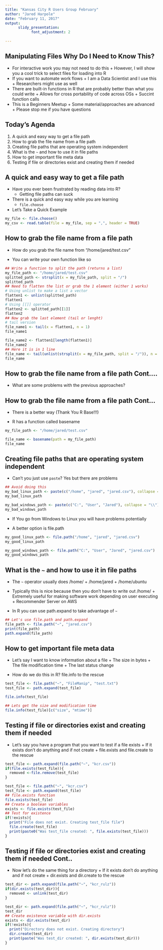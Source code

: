 ```yaml
---
title: "Kansas City R Users Group February"
author: "Jared Harpole"
date: "February 11, 2017"
output: 
      slidy_presentation:
            font_adjustment: 2
          
---
```


## Manipulating Files Why Do I Need to Know This?
* For interactive work you may not need to do this
      + However, I will show you a cool trick to select files for loading into R
* If you want to automate work flows
      + I am a Data Scientist and I use this
      + Researchers might use as well
* There are built-in functions in R that are probably better than what you could write
      + Allows for cross portability of code across OSs
      + Succint function calls
* This is a Beginners Meetup
      + Some material/approaches are advanced
      + Please stop me if you have questions


## Today's Agenda

1. A quick and easy way to get a file path
2. How to grab the file name from a file path
3. Creating file paths that are operating system independent
4. What is the `~` and how to use it in file paths 
5. How to get important file meta data
6. Testing if file or directories exist and creating them if needed

## A quick and easy way to get a file path

* Have you ever been frustrated by reading data into R?
    + Getting file paths can suck
  
* There is a quick and easy way while you are learning
    + `file.choose`

* Let's Take a Quick Example
    
```r
my_file <- file.choose()
my_csv <- read.table(file = my_file, sep = ",", header = TRUE)
```

## How to grab the file name from a file path

* How do you grab the file name from "/home/jared/test.csv" 

* You can write your own function like so

```r
## Write a function to split the path (returns a list)
my_file_path <- "/home/jared/test.csv"
splitted_path <- strsplit(x = my_file_path, split = "/")
splitted_path
## Need to flatten the list or grab the 1 element (either 1 works)
# Using unlist to make a list a vector
flatten1 <- unlist(splitted_path)
flatten1
# Using [[]] operator
flatten2 <- splitted_path[[1]]
flatten2
## Now grab the last element (tail or lenght)
# tail version
file_name1 <- tail(x = flatten1, n = 1)
file_name1

file_name2 <- flatten1[length(flatten1)]
file_name2
## Here it is in 1 line
file_name <- tail(unlist(strsplit(x = my_file_path, split = "/")), n = 1)
file_name 
```

## How to grab the file name from a file path Cont....

* What are some problems with the previous approaches?


## How to grab the file name from a file path Cont...

* There is a better way (Thank You R Base!!!)

* R has a function called basename

```r
my_file_path <- "/home/jared/test.csv"

file_name <- basename(path = my_file_path)
file_name
```

## Creating file paths that are operating system independent

* Can't you just use `paste`? Yes but there are problems

```r
## Avoid doing this
my_bad_linux_path <- paste(c("/home", "jared", "jared.csv"), collapse = "/")
my_bad_linux_path

my_bad_windows_path <- paste(c("C:", "User", "Jared"), collapse = "\\")
my_bad_windows_path
```

* If You go from Windows to Linux you will have problems potentially

* A better option is file.path

```r
my_good_linux_path <- file.path("/home", "jared", "jared.csv")
my_good_linux_path

my_good_windows_path <- file.path("C:", "User", "Jared", "jared.csv")
my_good_windows_path
```


## What is the `~` and how to use it in file paths 

* The `~` operator usually does /home/<username>
      + /home/jared
      + /home/ubuntu
        
* Typically this is nice because then you don't have to write out /home/<username>
      + Extremely useful for making software work depending on user executing
      + Recommender Server on AWS 

* In R you can use path.expand to take advantage of `~`
```r
## Let's use file.path and path.expand
file_path <- file.path("~", "jared.csv")
print(file_path)
path.expand(file_path)
```

## How to get important file meta data

* Let's say I want to know information about a file 
      + The size in bytes
      + The file modification time
      + The last status change

* How do we do this in R? file.info to the rescue

```r
test_file <- file.path("~", "FileManip", "test.txt")
test_file <- path.expand(test_file)

file.info(test_file)

## Lets get the size and modification time
file.info(test_file)[c("size", "mtime")]
```

## Testing if file or directories exist and creating them if needed

* Let's say you have a program that you want to test if a file exists
      + If it exists don't do anything and if not create
      + file.exists and file.create to the rescue
      
```r
test_file <- path.expand(file.path("~", "kcr.csv"))
if(file.exists(test_file)){
  removed <-file.remove(test_file)
}
```


```r
test_file <- file.path("~", "kcr.csv")
test_file <- path.expand(test_file)
## file.exists function
file.exists(test_file)
## Create a boolean variables
exists <- file.exists(test_file)
## Test for existence
if(!exists){
  print("File does not exist. Creating test_file file")
  file.create(test_file)
  print(paste0("Was test_file created: ", file.exists(test_file)))
}
```


## Testing if file or directories exist and creating them if needed Cont..

* Now let's do the same thing for a directory
      + If it exists don't do anything and if not create
      + dir.exists and dir.create to the rescue
      
```r
test_dir <- path.expand(file.path("~", "kcr_rulz"))
if(dir.exists(test_dir)){
  removed <- unlink(test_dir)
}
```

```r
test_dir <- path.expand(file.path("~", "kcr_rulz"))
test_dir
## Create existence variable with dir.exists
exists <- dir.exists(test_dir)
if(!exists){
  print("Directory does not exist. Creating directory")
  dir.create(test_dir)
  print(paste("Was test_dir created: ", dir.exists(test_dir)))
}
```